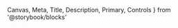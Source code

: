   Canvas,
  Meta,
  Title,
  Description,
  Primary,
  Controls
} from '@storybook/blocks'



<Meta of={SegmentedControlStories} />

<Title />

- [Overview](#overview)
- [Props](#props)
- [Configuration Options](#configuration-options)

<Heading>
  ## Overview
  <Description />
</Heading>

<Primary />

## Props

<Controls />

## Configuration Options

### Full Width

<Canvas of={SegmentedControlStories.FullWidth} />

### Mobile

<Canvas of={SegmentedControlStories.IsMobile} />
